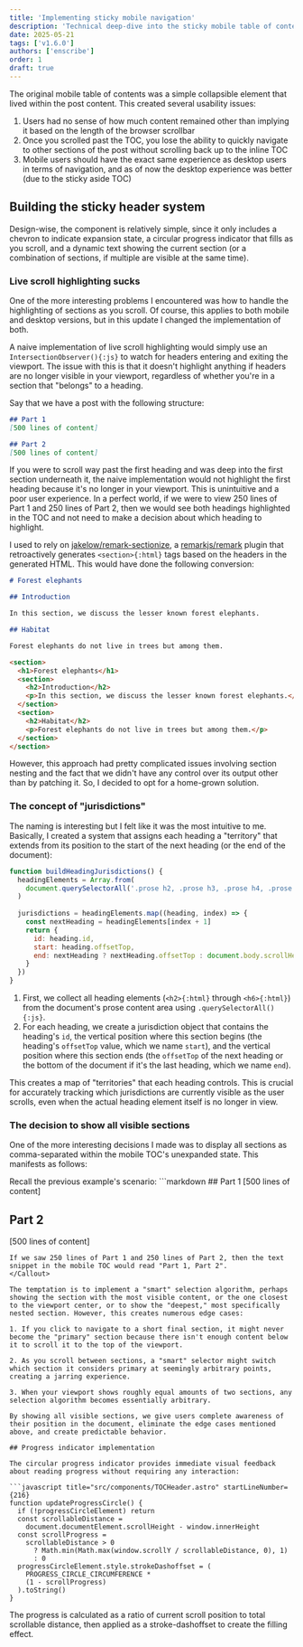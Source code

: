 ```yaml
---
title: 'Implementing sticky mobile navigation'
description: 'Technical deep-dive into the sticky mobile table of contents with progress tracking and smart section highlighting'
date: 2025-05-21
tags: ['v1.6.0']
authors: ['enscribe']
order: 1
draft: true
---
```



The original mobile table of contents was a simple collapsible element that lived within the post content. This created several usability issues:
1. Users had no sense of how much content remained other than implying it based on the length of the browser scrollbar
2. Once you scrolled past the TOC, you lose the ability to quickly navigate to other sections of the post without scrolling back up to the inline TOC
3. Mobile users should have the exact same experience as desktop users in terms of navigation, and as of now the desktop experience was better (due to the sticky aside TOC)

## Building the sticky header system

Design-wise, the component is relatively simple, since it only includes a chevron to indicate expansion state, a circular progress indicator that fills as you scroll, and a dynamic text showing the current section (or a combination of sections, if multiple are visible at the same time).

### Live scroll highlighting sucks

One of the more interesting problems I encountered was how to handle the highlighting of sections as you scroll. Of course, this applies to both mobile and desktop versions, but in this update I changed the implementation of both.

A naive implementation of live scroll highlighting would simply use an `IntersectionObserver(){:js}` to watch for headers entering and exiting the viewport. The issue with this is that it doesn't highlight anything if headers are no longer visible in your viewport, regardless of whether you're in a section that "belongs" to a heading.

<Callout variant="example">
  Say that we have a post with the following structure:

  ```markdown
  ## Part 1
  [500 lines of content]

  ## Part 2
  [500 lines of content]
  ```

  If you were to scroll way past the first heading and was deep into the first section underneath it, the naive implementation would not highlight the first heading because it's no longer in your viewport. This is unintuitive and a poor user experience. In a perfect world, if we were to view 250 lines of Part 1 and 250 lines of Part 2, then we would see both headings highlighted in the TOC and not need to make a decision about which heading to highlight.
</Callout>

I used to rely on [jakelow/remark-sectionize](https://github.com/jake-low/remark-sectionize), a [remarkjs/remark](https://github.com/remarkjs/remark) plugin that retroactively generates `<section>{:html}` tags based on the headers in the generated HTML. This would have done the following conversion:

<div class="grid grid-cols-1 sm:grid-cols-2 gap-4 [&_img,p,.expressive-code]:m-0">
  <div>

```markdown
# Forest elephants

## Introduction

In this section, we discuss the lesser known forest elephants.

## Habitat

Forest elephants do not live in trees but among them.
```

  </div>
  <div>

```html
<section>
  <h1>Forest elephants</h1>
  <section>
    <h2>Introduction</h2>
    <p>In this section, we discuss the lesser known forest elephants.</p>
  </section>
  <section>
    <h2>Habitat</h2>
    <p>Forest elephants do not live in trees but among them.</p>
  </section>
</section>
```

  </div>
</div>

However, this approach had pretty complicated issues involving section nesting and the fact that we didn't have any control over its output other than by patching it. So, I decided to opt for a home-grown solution.

### The concept of "jurisdictions"

The naming is interesting but I felt like it was the most intuitive to me. Basically, I created a system that assigns each heading a "territory" that extends from its position to the start of the next heading (or the end of the document):

```javascript title="src/components/TOCHeader.astro" startLineNumber={123}
function buildHeadingJurisdictions() {
  headingElements = Array.from(
    document.querySelectorAll('.prose h2, .prose h3, .prose h4, .prose h5, .prose h6')
  )
  
  jurisdictions = headingElements.map((heading, index) => {
    const nextHeading = headingElements[index + 1]
    return {
      id: heading.id,
      start: heading.offsetTop,
      end: nextHeading ? nextHeading.offsetTop : document.body.scrollHeight
    }
  })
}
```

1. First, we collect all heading elements (`<h2>{:html}` through `<h6>{:html}`) from the document's prose content area using `.querySelectorAll(){:js}`.
2. For each heading, we create a jurisdiction object that contains the heading's `id`, the vertical position where this section begins (the heading's `offsetTop` value, which we name `start`), and the vertical position where this section ends (the `offsetTop` of the next heading or the bottom of the document if it's the last heading, which we name `end`).

This creates a map of "territories" that each heading controls. This is crucial for accurately tracking which jurisdictions are currently visible as the user scrolls, even when the actual heading element itself is no longer in view.

### The decision to show all visible sections

One of the more interesting decisions I made was to display all sections as comma-separated within the mobile TOC's unexpanded state. This manifests as follows:

<Callout variant="example">
  Recall the previous example's scenario:
  ```markdown
  ## Part 1
  [500 lines of content]

  ## Part 2
  [500 lines of content]
  ```
  If we saw 250 lines of Part 1 and 250 lines of Part 2, then the text snippet in the mobile TOC would read "Part 1, Part 2".
</Callout>

The temptation is to implement a "smart" selection algorithm, perhaps showing the section with the most visible content, or the one closest to the viewport center, or to show the "deepest," most specifically nested section. However, this creates numerous edge cases:

1. If you click to navigate to a short final section, it might never become the "primary" section because there isn't enough content below it to scroll it to the top of the viewport.

2. As you scroll between sections, a "smart" selector might switch which section it considers primary at seemingly arbitrary points, creating a jarring experience.

3. When your viewport shows roughly equal amounts of two sections, any selection algorithm becomes essentially arbitrary.

By showing all visible sections, we give users complete awareness of their position in the document, eliminate the edge cases mentioned above, and create predictable behavior.

## Progress indicator implementation

The circular progress indicator provides immediate visual feedback about reading progress without requiring any interaction:

```javascript title="src/components/TOCHeader.astro" startLineNumber={216}
  function updateProgressCircle() {
    if (!progressCircleElement) return
    const scrollableDistance =
      document.documentElement.scrollHeight - window.innerHeight
    const scrollProgress =
      scrollableDistance > 0
        ? Math.min(Math.max(window.scrollY / scrollableDistance, 0), 1)
        : 0
    progressCircleElement.style.strokeDashoffset = (
      PROGRESS_CIRCLE_CIRCUMFERENCE *
      (1 - scrollProgress)
    ).toString()
  }
```

The progress is calculated as a ratio of current scroll position to total scrollable distance, then applied as a stroke-dashoffset to create the filling effect.